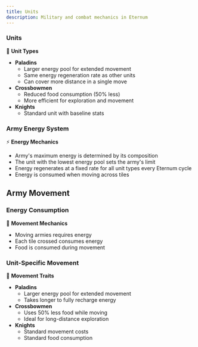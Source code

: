 ```yaml
---
title: Units
description: Military and combat mechanics in Eternum
---
```


### Units

🎯 **Unit Types**

- **Paladins**
  - Larger energy pool for extended movement
  - Same energy regeneration rate as other units
  - Can cover more distance in a single move
- **Crossbowmen**
  - Reduced food consumption (50% less)
  - More efficient for exploration and movement
- **Knights**
  - Standard unit with baseline stats

### Army Energy System

⚡ **Energy Mechanics**

- Army's maximum energy is determined by its composition
- The unit with the lowest energy pool sets the army's limit
- Energy regenerates at a fixed rate for all unit types every Eternum cycle
- Energy is consumed when moving across tiles

## Army Movement

### Energy Consumption

🏃 **Movement Mechanics**

- Moving armies requires energy
- Each tile crossed consumes energy
- Food is consumed during movement

### Unit-Specific Movement

💨 **Movement Traits**

- **Paladins**
  - Larger energy pool for extended movement
  - Takes longer to fully recharge energy
- **Crossbowmen**
  - Uses 50% less food while moving
  - Ideal for long-distance exploration
- **Knights**
  - Standard movement costs
  - Standard food consumption
